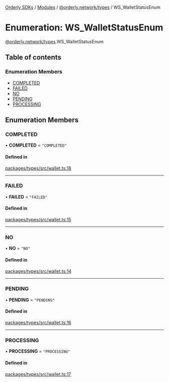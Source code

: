 [Orderly SDKs](./../README) / [Modules](./../modules) / [@orderly.network/types](./../modules/orderly_network_types) / WS\_WalletStatusEnum

# Enumeration: WS\_WalletStatusEnum

[@orderly.network/types](./../modules/orderly_network_types).WS_WalletStatusEnum

## Table of contents

### Enumeration Members

- [COMPLETED](./orderly_network_types.WS_WalletStatusEnum#completed)
- [FAILED](./orderly_network_types.WS_WalletStatusEnum#failed)
- [NO](./orderly_network_types.WS_WalletStatusEnum#no)
- [PENDING](./orderly_network_types.WS_WalletStatusEnum#pending)
- [PROCESSING](./orderly_network_types.WS_WalletStatusEnum#processing)

## Enumeration Members

### COMPLETED

• **COMPLETED** = ``"COMPLETED"``

#### Defined in

[packages/types/src/wallet.ts:18](https://github.com/OrderlyNetwork/js-sdk/blob/6414be9e/packages/types/src/wallet.ts#L18)

___

### FAILED

• **FAILED** = ``"FAILED"``

#### Defined in

[packages/types/src/wallet.ts:15](https://github.com/OrderlyNetwork/js-sdk/blob/6414be9e/packages/types/src/wallet.ts#L15)

___

### NO

• **NO** = ``"NO"``

#### Defined in

[packages/types/src/wallet.ts:14](https://github.com/OrderlyNetwork/js-sdk/blob/6414be9e/packages/types/src/wallet.ts#L14)

___

### PENDING

• **PENDING** = ``"PENDING"``

#### Defined in

[packages/types/src/wallet.ts:16](https://github.com/OrderlyNetwork/js-sdk/blob/6414be9e/packages/types/src/wallet.ts#L16)

___

### PROCESSING

• **PROCESSING** = ``"PROCESSING"``

#### Defined in

[packages/types/src/wallet.ts:17](https://github.com/OrderlyNetwork/js-sdk/blob/6414be9e/packages/types/src/wallet.ts#L17)
